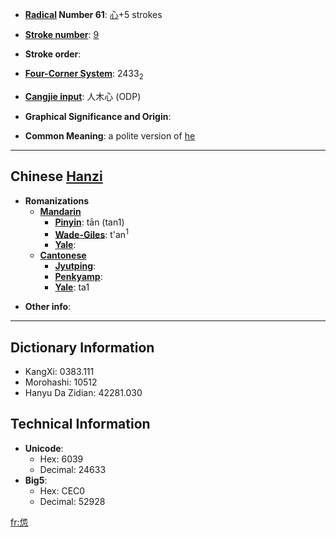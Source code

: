 * '''[[Wiktionary:Chinese radical index| Radical]] Number 61''': [[Wiktionary:Chinese radical index 心|心]]+5 strokes

* '''[[Wiktionary:Chinese total strokes index|Stroke number]]''': [[Wiktionary:Chinese total strokes index 9|9]]

* '''Stroke order''': 

* '''[[Wiktionary:Chinese four corner index|Four-Corner System]]''': 2433<sub>2</sub>

* '''[[Wiktionary:Chinese Cangjie index|Cangjie input]]''': 人木心 (ODP)

* '''Graphical Significance and Origin''': 

* '''Common Meaning''': a polite version of [[he]]

----

== Chinese [[Hanzi]] ==

* '''Romanizations'''
** '''[[Mandarin]]'''
*** '''[[Pinyin]]''': tān (tan1)
*** '''[[Wade-Giles]]''': t'an<sup>1</sup>
*** '''[[Yale]]''': 
** '''[[Cantonese]]'''
*** '''[[Jyutping]]''':
*** '''[[Penkyamp]]''': 
*** '''[[Yale]]''': ta1

* '''Other info''': 

----

== Dictionary Information ==

* KangXi: 0383.111
* Morohashi: 10512
* Hanyu Da Zidian: 42281.030

== Technical Information ==

* '''Unicode''':
** Hex: 6039
** Decimal: 24633
* '''Big5''':
** Hex: CEC0
** Decimal: 52928

[[fr:怹]]